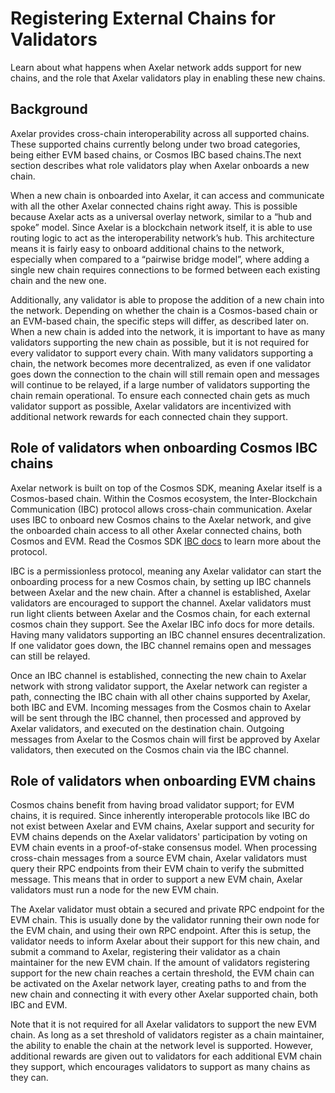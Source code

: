 # Registering External Chains for Validators

Learn about what happens when Axelar network adds support for new chains, and the role that Axelar validators play in enabling these new chains.

## Background

Axelar provides cross-chain interoperability across all supported chains. These supported chains currently belong under two broad categories, being either EVM based chains, or Cosmos IBC based chains.The next section describes what role validators play when Axelar onboards a new chain. 

When a new chain is onboarded into Axelar, it can access and communicate with all the other Axelar connected chains right away. This is possible because Axelar acts as a universal overlay network, similar to a “hub and spoke” model. Since Axelar is a blockchain network itself, it is able to use routing logic to act as the interoperability network’s hub. This architecture means it is fairly easy to onboard additional chains to the network, especially when compared to a “pairwise bridge model”, where adding a single new chain requires connections to be formed between each existing chain and the new one.

Additionally, any validator is able to propose the addition of a new chain into the network. Depending on whether the chain is a Cosmos-based chain or an EVM-based chain, the specific steps will differ, as described later on. When a new chain is added into the network, it is important to have as many validators supporting the new chain as possible, but it is not required for every validator to support every chain. With many validators supporting a chain, the network becomes more decentralized, as even if one validator goes down the connection to the chain will still remain open and messages will continue to be relayed, if a large number of validators supporting the chain remain operational. To ensure each connected chain gets as much validator support as possible, Axelar validators are incentivized with additional network rewards for each connected chain they support.

## Role of validators when onboarding Cosmos IBC chains

Axelar network is built on top of the Cosmos SDK, meaning Axelar itself is a Cosmos-based chain. Within the Cosmos ecosystem, the Inter-Blockchain Communication (IBC) protocol allows cross-chain communication. Axelar uses IBC to onboard new Cosmos chains to the Axelar network, and give the onboarded chain access to all other Axelar connected chains, both Cosmos and EVM. Read the Cosmos SDK [IBC docs](https://ibc.cosmos.network/) to learn more about the protocol.

IBC is a permissionless protocol, meaning any Axelar validator can start the onboarding process for a new Cosmos chain, by setting up IBC channels between Axelar and the new chain. After a channel is established, Axelar validators are encouraged to support the channel. Axelar validators must run light clients between Axelar and the Cosmos chain, for each external cosmos chain they support. See the Axelar IBC info docs for more details. Having many validators supporting an IBC channel ensures decentralization. If one validator goes down, the IBC channel remains open and messages can still be relayed. 

Once an IBC channel is established, connecting the new chain to Axelar network with strong validator support, the Axelar network can register a path, connecting the IBC chain with all other chains supported by Axelar, both IBC and EVM. Incoming messages from the Cosmos chain to Axelar will be sent through the IBC channel, then processed and approved by Axelar validators, and executed on the destination chain. Outgoing messages from Axelar to the Cosmos chain will first be approved by Axelar validators, then executed on the Cosmos chain via the IBC channel.

## Role of validators when onboarding EVM chains

Cosmos chains benefit from having broad validator support; for EVM chains, it is required. Since inherently interoperable protocols like IBC do not exist between Axelar and EVM chains, Axelar support and security for EVM chains depends on the Axelar validators' participation by voting on EVM chain events in a proof-of-stake consensus model. When processing cross-chain messages from a source EVM chain, Axelar validators must query their RPC endpoints from their EVM chain to verify the submitted message. This means that in order to support a new EVM chain, Axelar validators must run a node for the new EVM chain.

The Axelar validator must obtain a secured and private RPC endpoint for the EVM chain. This is usually done by the validator running their own node for the EVM chain, and using their own RPC endpoint. After this is setup, the validator needs to inform Axelar about their support for this new chain, and submit a command to Axelar, registering their validator as a chain maintainer for the new EVM chain. If the amount of validators registering support for the new chain reaches a certain threshold, the EVM chain can be activated on the Axelar network layer, creating paths to and from the new chain and connecting it with every other Axelar supported chain, both IBC and EVM.

Note that it is not required for all Axelar validators to support the new EVM chain. As long as a set threshold of validators register as a chain maintainer, the ability to enable the chain at the network level is supported. However, additional rewards are given out to validators for each additional EVM chain they support, which encourages validators to support as many chains as they can.



